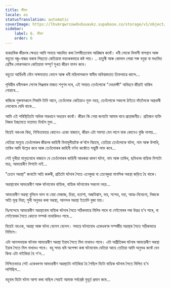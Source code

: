 ```yaml
---
title: জীৱন
locale: as
statusTranslation: automatic
coverImage: https://lhvmrqwrcowdvduuaukz.supabase.co/storage/v1/object/public/strapi-uploads/small_cover-tratado-de-psicologia-revolucionaria.webp-5e15e1cec4e0ebebcde5d7fc7565d8fd.webp
sidebar:
    label: 6. জীৱন
    order: 6
---
```

ব্যৱহাৰিক জীৱনৰ ক্ষেত্ৰত আমি সদায়ে আচৰিত কৰা বৈপৰীত্যবোৰ আৱিষ্কাৰ কৰোঁ। ধনী লোকে বিলাসী বাসস্থান আৰু বহুতো বন্ধু-বান্ধৱ থকাৰ পিছতো কেতিয়াবা ভয়ংকৰভাৱে কষ্ট পায়। .. হাতুৰী আৰু কোদাল লোৱা সৰু বনুৱা বা মধ্যবিত্ত শ্ৰেণীৰ লোকসকলে কেতিয়াবা সম্পূৰ্ণ সুখত জীৱন যাপন কৰে।

বহুতো আৰ্হিধনী যৌন অক্ষমতাত ভোগে আৰু ধনী মহিলাসকলে স্বামীৰ অবিশ্বস্ততাত তিক্তভাৱে কান্দে...

পৃথিৱীৰ ধনীসকল সোণৰ পিঞ্জৰাৰ মাজত শগুণৰ দৰে, এই সময়ত তেওঁলোকে "দেহৰক্ষী" অবিহনে জীয়াই থাকিব নোৱাৰে...

ৰাজ্যিক পুৰুষসকলে শিকলি টানি আনে, তেওঁলোক কেতিয়াও মুক্ত নহয়, তেওঁলোকে সকলো ঠাইতে দাঁতলৈকে অস্ত্ৰধাৰী লোকেৰে ঘেৰি থাকে...

আমি এই পৰিস্থিতিটো অধিক সাৱধানে অধ্যয়ন কৰোঁ। জীৱন কি সেয়া জনাটো আমাৰ বাবে প্ৰয়োজনীয়। প্ৰতিজন ব্যক্তি নিজৰ ইচ্ছামতে মতামত দিবলৈ মুক্ত...

যিয়েই নকওক কিয়, নিশ্চিতভাৱে কোনেও একো নাজানে, জীৱন এটা সমস্যা যেন লাগে যাক কোনেও বুজি নাপায়...

যেতিয়া মানুহে তেওঁলোকৰ জীৱনৰ কাহিনী বিনামূলীয়াকৈ ক’বলৈ বিচাৰে, তেতিয়া তেওঁলোকে ঘটনা, নাম আৰু উপাধি, তাৰিখ আদি উল্লেখ কৰে আৰু তেওঁলোকৰ কাহিনী বৰ্ণনা কৰোঁতে সন্তুষ্টি লাভ কৰে...

সেই দুখীয়া মানুহবোৰে নাজানে যে তেওঁলোকৰ কাহিনী আধৰুৱা কাৰণ ঘটনা, নাম আৰু তাৰিখ, ছবিখনৰ বাহ্যিক দিশটো মাত্ৰ, আভ্যন্তৰীণ দিশটো নাই...

"চেতন অৱস্থা" জনাটো অতি জৰুৰী, প্ৰতিটো ঘটনাৰ সৈতে এনেকুৱা বা তেনেকুৱা মানসিক অৱস্থা জড়িত হৈ থাকে।

অৱস্থাবোৰ আভ্যন্তৰীণ আৰু ঘটনাবোৰ বাহ্যিক, বাহ্যিক ঘটনাবোৰ সকলো নহয়...

আভ্যন্তৰীণ অৱস্থা বুলিলে ভাল বা বেয়া মেজাজ, চিন্তা, হতাশা, অন্ধবিশ্বাস, ভয়, সন্দেহ, দয়া, আত্ম-বিবেচনা, নিজকে অতি মূল্য দিয়া; সুখী অনুভৱ কৰা অৱস্থা, আনন্দৰ অৱস্থা ইত্যাদি বুজা যায়।

নিঃসন্দেহে আভ্যন্তৰীণ অৱস্থাবোৰ বাহ্যিক ঘটনাৰ সৈতে সঠিকভাৱে মিলিব পাৰে বা সেইবোৰৰ পৰা উদ্ভৱ হ’ব পাৰে, বা সেইবোৰৰ সৈতে কোনো সম্পৰ্ক নাথাকিবও পাৰে...

যিয়েই নহওক, অৱস্থা আৰু ঘটনা বেলেগ বেলেগ। সদায়ে ঘটনাবোৰ একেধৰণৰ সম্পৰ্কীয় অৱস্থাৰ সৈতে সঠিকভাৱে নিমিলে।

এটা আনন্দদায়ক ঘটনাৰ আভ্যন্তৰীণ অৱস্থা ইয়াৰ সৈতে মিল নাখাবও পাৰে। এটা অপ্ৰীতিকৰ ঘটনাৰ আভ্যন্তৰীণ অৱস্থা ইয়াৰ সৈতে মিল নাখাবও পাৰে। বহু সময় ধৰি অপেক্ষা কৰা ঘটনাবোৰ যেতিয়া আহে তেতিয়া আমি অনুভৱ কৰোঁ যেন কিবা এটা নাইকিয়া হৈ গ’ল...

নিশ্চিতভাৱে সেই একেধৰণৰ আভ্যন্তৰীণ অৱস্থাটো নাইকিয়া হৈ গৈছিল যিটো বাহ্যিক ঘটনাৰ সৈতে মিলিত হ’ব লাগিছিল...

বহুবাৰ যিটো ঘটনা আশা কৰা নাছিল সেয়াই আমাক সৰ্বশ্ৰেষ্ঠ মুহূৰ্ত প্ৰদান কৰে...

